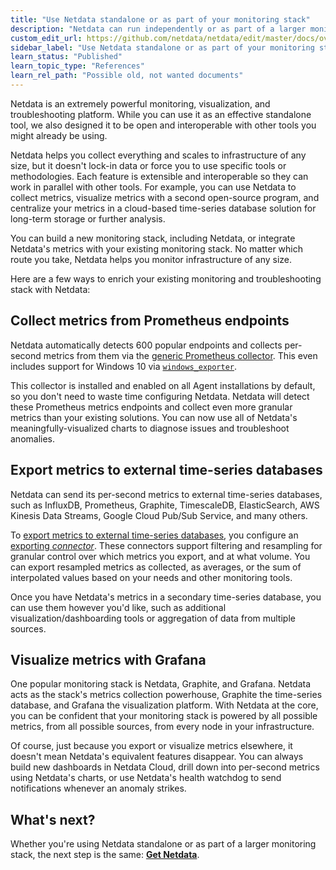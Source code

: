 ```yaml
---
title: "Use Netdata standalone or as part of your monitoring stack"
description: "Netdata can run independently or as part of a larger monitoring stack thanks to its flexibility, interoperable core, and exporting features."
custom_edit_url: https://github.com/netdata/netdata/edit/master/docs/overview/netdata-monitoring-stack.md
sidebar_label: "Use Netdata standalone or as part of your monitoring stack"
learn_status: "Published"
learn_topic_type: "References"
learn_rel_path: "Possible old, not wanted documents"
---
```



Netdata is an extremely powerful monitoring, visualization, and troubleshooting platform. While you can use it as an
effective standalone tool, we also designed it to be open and interoperable with other tools you might already be using.

Netdata helps you collect everything and scales to infrastructure of any size, but it doesn't lock-in data or force you
to use specific tools or methodologies. Each feature is extensible and interoperable so they can work in parallel with
other tools. For example, you can use Netdata to collect metrics, visualize metrics with a second open-source program,
and centralize your metrics in a cloud-based time-series database solution for long-term storage or further analysis.

You can build a new monitoring stack, including Netdata, or integrate Netdata's metrics with your existing monitoring
stack. No matter which route you take, Netdata helps you monitor infrastructure of any size.

Here are a few ways to enrich your existing monitoring and troubleshooting stack with Netdata:

## Collect metrics from Prometheus endpoints

Netdata automatically detects 600 popular endpoints and collects per-second metrics from them via the [generic
Prometheus collector](https://github.com/netdata/go.d.plugin/blob/master/modules/prometheus/README.md). This even
includes support for Windows 10 via [`windows_exporter`](https://github.com/prometheus-community/windows_exporter).

This collector is installed and enabled on all Agent installations by default, so you don't need to waste time
configuring Netdata. Netdata will detect these Prometheus metrics endpoints and collect even more granular metrics than
your existing solutions. You can now use all of Netdata's meaningfully-visualized charts to diagnose issues and
troubleshoot anomalies.

## Export metrics to external time-series databases

Netdata can send its per-second metrics to external time-series databases, such as InfluxDB, Prometheus, Graphite,
TimescaleDB, ElasticSearch, AWS Kinesis Data Streams, Google Cloud Pub/Sub Service, and many others.

To [export metrics to external time-series databases](/docs/nightly/concepts/export-metrics-to-external-time-series-databases), you configure an [exporting
_connector_](https://github.com/netdata/netdata/blob/master/docs/export/enable-connector.md). These connectors support filtering and resampling for granular control
over which metrics you export, and at what volume. You can export resampled metrics as collected, as averages, or the
sum of interpolated values based on your needs and other monitoring tools.

Once you have Netdata's metrics in a secondary time-series database, you can use them however you'd like, such as
additional visualization/dashboarding tools or aggregation of data from multiple sources.

## Visualize metrics with Grafana

One popular monitoring stack is Netdata, Graphite, and Grafana. Netdata acts as the stack's metrics collection
powerhouse, Graphite the time-series database, and Grafana the visualization platform. With Netdata at the core, you can
be confident that your monitoring stack is powered by all possible metrics, from all possible sources, from every node
in your infrastructure.

Of course, just because you export or visualize metrics elsewhere, it doesn't mean Netdata's equivalent features
disappear. You can always build new dashboards in Netdata Cloud, drill down into per-second metrics using Netdata's
charts, or use Netdata's health watchdog to send notifications whenever an anomaly strikes.

## What's next?

Whether you're using Netdata standalone or as part of a larger monitoring stack, the next step is the same: [**Get
Netdata**](https://github.com/netdata/netdata/blob/master/docs/get-started.mdx).


